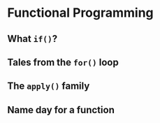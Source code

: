 # Functional Programming {#functional-programming}

## What `if()`?

## Tales from the `for()` loop

## The `apply()` family

## Name day for a function